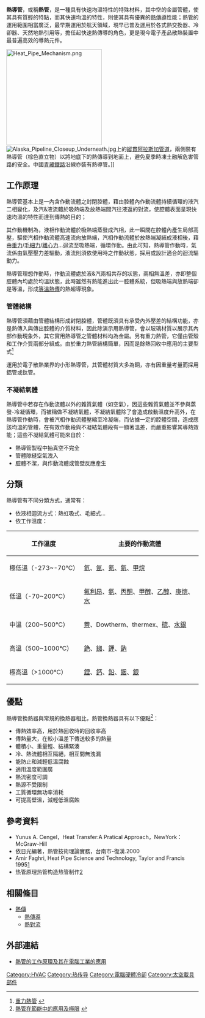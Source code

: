 '''熱導管'''，或稱'''熱管'''，是一種具有快速均溫特性的特殊材料，其中空的金屬管體，使其具有質輕的特點，而其快速均溫的特性，則使其具有優異的[[熱傳導|熱傳導]]性能；熱管的運用範圍相當廣泛，最早期運用於航天領域，現早已普及運用於各式熱交換器、冷卻器、天然地熱引用等，擔任起快速熱傳導的角色，更是現今電子產品散熱裝置中最普遍高效的導熱元件。

[[File:Heat_Pipe_Mechanism.png|250px]]
[[File:Alaska_Pipeline_Closeup_Underneath.jpg|thumb]]上的[[縱貫阿拉斯加管道|縱貫阿拉斯加管道]]，兩側裝有熱導管（棕色直立物）以將地底下的熱傳導到地面上，避免夏季時凍土融解危害管路的安全。中國[[青藏鐵路|青藏鐵路]]沿線亦裝有熱導管。]]

==工作原理==
熱導管基本上是一內含作動流體之封閉腔體，藉由腔體內作動流體持續循環的液汽二相變化，及汽&液流體於吸熱端及放熱端間汽往液返的對流，使腔體表面呈現快速均溫的特性而達到傳熱的目的；

其作動機制為，液相作動流體於吸熱端蒸發成汽相，此一瞬間在腔體內產生局部高壓，驅使汽相作動流體高速流向放熱端，汽相作動流體於放熱端凝結成液相後，藉由[[重力|重力]]/[[毛細力|毛細力]]/[[離心力|離心力]]…迴流至吸熱端，循環作動。由此可知，熱導管作動時，氣流係由氣壓壓力差驅動，液流則須依使用時之作動狀態，採用或設計適合的迴流驅動力。

熱導管理想作動時，作動流體處於液&汽兩相共存的狀態，兩相無溫差，亦即整個腔體內均處於均溫狀態，此時雖然有熱能進出此一腔體系統，但吸熱端與放熱端卻是等溫，形成[[等溫熱傳|等溫熱傳]]的熱超導現象。

===管體結構===
熱導管須藉由管體結構形成封閉腔體，管體既須具有承受內外壓差的結構功能，亦是熱傳入與傳出腔體的介質材料，因此除演示用熱導管，會以玻璃材質以展示其內部作動現象外，其它實用熱導管之管體材料均為金屬。另有重力熱管，它僅由管殼和工作介質兩部分組成。由於重力熱管結構簡單，因而是餘熱回收中應用的主要型式<ref>[http://buildingenergy.hk/zh/glossary/gravity-heat-pipe/ 重力熱管] {{webarchive|url=https://web.archive.org/web/20140221233213/http://buildingenergy.hk/zh/glossary/gravity-heat-pipe/ |date=2014-02-21 }}</ref>

運用於電子散熱業界的小形熱導管，其管體材質大多為銅，亦有因重量考量而採用鋁管或鈦管。

===不凝結氣體===
熱導管中若存在作動流體以外的雜質氣體（如空氣），因這些雜質氣體並不參與蒸發-冷凝循環，而被稱做不凝結氣體，不凝結氣體除了會造成啟動溫度升高外，在熱導管作動時，會被汽相作動流體壓縮至冷凝端，而佔據一定的腔體空間，造成應該均溫的管體，在有效作動段與不凝結氣體段有一顯著溫差，而嚴重影響其導熱效能；這些不凝結氣體可能來自於：
*熱導管製程中抽真空不完全
*管體隙縫空氣洩入
*腔體不潔，與作動流體或管壁反應產生

==分類==
熱導管有不同分類方式，通常有：
*依液相迴流方式：熱虹吸式、毛細式…
*依工作溫度：
{|class=wikitable
|-
!工作溫度||主要的作動流體
|-
| 極低溫（-273~-70℃） || [[氦|氦]]、[[氬|氬]]、[[氪|氪]]、[[氮|氮]]、[[甲烷|甲烷]]
|-
| 低溫（-70~200℃） || [[氟利昂|氟利昂]]、[[氨|氨]]、[[丙酮|丙酮]]、[[甲醇|甲醇]]、[[乙醇|乙醇]]、[[庚烷|庚烷]]、[[水|水]]
|-
| 中溫（200~500℃） || [[萘|萘]]、Dowtherm、thermex、[[硫|硫]]、[[水銀|水銀]]
|-
| 高溫（500~1000℃） || [[銫|銫]]、[[銣|銣]]、[[鉀|鉀]]、[[鈉|鈉]]
|-
| 極高溫（>1000℃） || [[鋰|鋰]]、[[鈣|鈣]]、[[鉛|鉛]]、[[銦|銦]]、[[銀|銀]]
|}

==優點==
熱導管換熱器與常規的換熱器相比，熱管換熱器具有以下優點<ref>[http://buildingenergy.hk/zh/heat-pipe-applications/ 熱管在節能中的應用及極限] {{webarchive|url=https://web.archive.org/web/20140221233216/http://buildingenergy.hk/zh/heat-pipe-applications/ |date=2014-02-21 }}</ref>：

* 傳熱效率高，用於熱回收時的回收率高
* 傳熱量大，在較小溫差下傳送較多的熱量
* 體積小、重量輕、結構緊湊
* 冷、熱流體相互隔絕，相互間無洩漏
* 能防止和減輕低溫腐蝕
* 適用溫度範圍廣
* 熱流密度可調
* 熱源不受限制
* 工質循環無功率消耗
* 可提高壁溫，減輕低溫腐蝕

==參考資料==
{{reflist}}
*Yunus A. Cengel，Heat Transfer:A Pratical Approach，NewYork：McGraw-Hill
*依日光編著，熱管技術理論實務，台南市-復漢.2000
*Amir Faghri, Heat Pipe Science and Technology, Taylor and Francis 1995[http://www.amazon.com/Science-Technology-Mechanical-Engineering-Francis/dp/1560323833] {{Wayback|url=http://www.amazon.com/Science-Technology-Mechanical-Engineering-Francis/dp/1560323833 |date=20160305202100 }}
*热管原理热管构造热管制作[https://web.archive.org/web/20110203202253/http://www.mekesim.com/2010/1114/31.shtml]

==相關條目==
*[[熱傳|熱傳]]
**[[熱傳導|熱傳導]]
**[[熱對流|熱對流]]

==外部連結==
*[http://www.ul.com.tw/news_nl/2005-Issue14/page13.htm 熱管的工作原理及其在電腦工業的應用] {{Wayback|url=http://www.ul.com.tw/news_nl/2005-Issue14/page13.htm |date=20210421173230 }}

{{暖通空調}}
{{Authority control}}
[[Category:HVAC|Category:HVAC]]
[[Category:热传导|Category:热传导]]
[[Category:電腦硬體冷卻|Category:電腦硬體冷卻]]
[[Category:太空載具部件|Category:太空載具部件]]